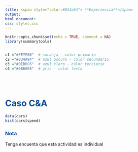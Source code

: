 ```yaml
---
title: <span style="color:#034a94"> **Experiencia**</span>
output:
html_document:
css: styles.css
---
```


```r
knitr::opts_chunk$set(echo = TRUE, comment = NA)
library(summarytools)


c1 ="#FF7F00"  # naranja - color primario 
c2 ="#034A94"  # azul oscuro - color secundario
c3 ="#0EB0C6"  # azul claro - color terciario
c4 ="#686868"  # gris - color texto

```


<br/><br/>

# <span style="color:#034a94">**Caso C&A**</span>


```r
data(cars)
hist(cars$speed)
```


<div class="content-box-blue">
### <span style="color:#034a94">**Nota**</span>


Tenga encuenta que esta actividad es individual

</div>